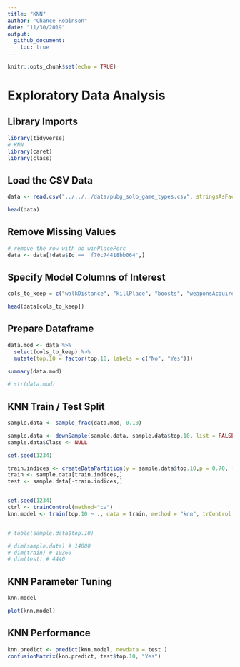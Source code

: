 ```yaml
---
title: "KNN"
author: "Chance Robinson"
date: "11/30/2019"
output: 
  github_document:
    toc: true
---
```


```r
knitr::opts_chunk$set(echo = TRUE)
```

# Exploratory Data Analysis

## Library Imports


```r
library(tidyverse)
# KNN
library(caret)
library(class)
```



## Load the CSV Data

```r
data <- read.csv("../../../data/pubg_solo_game_types.csv", stringsAsFactors=FALSE)

```


```r
head(data)
```

## Remove Missing Values

```r
# remove the row with no winPlacePerc   
data <- data[!data$Id == 'f70c74418bb064',]
```



## Specify Model Columns of Interest

```r
cols_to_keep = c("walkDistance", "killPlace", "boosts", "weaponsAcquired", "damageDealt", "heals", "kills", "top.10")

head(data[cols_to_keep])


```


## Prepare Dataframe

```r
data.mod <- data %>%
  select(cols_to_keep) %>%
  mutate(top.10 = factor(top.10, labels = c("No", "Yes"))) 

summary(data.mod)

# str(data.mod)

```

## KNN Train / Test Split

```r

sample.data <- sample_frac(data.mod, 0.10)

sample.data <- downSample(sample.data, sample.data$top.10, list = FALSE)
sample.data$Class <- NULL

set.seed(1234)

train.indices <- createDataPartition(y = sample.data$top.10,p = 0.70, list = FALSE)
train <- sample.data[train.indices,]
test <- sample.data[-train.indices,]


set.seed(1234)
ctrl <- trainControl(method="cv")
knn.model <- train(top.10 ~ ., data = train, method = "knn", trControl = ctrl, preProcess = c("center","scale"), tuneLength = 10)


# table(sample.data$top.10)

# dim(sample.data) # 14800     
# dim(train) # 10360     
# dim(test) # 4440   


```


## KNN Parameter Tuning

```r

knn.model

plot(knn.model)


```



## KNN Performance

```r
knn.predict <- predict(knn.model, newdata = test )
confusionMatrix(knn.predict, test$top.10, "Yes")
```







